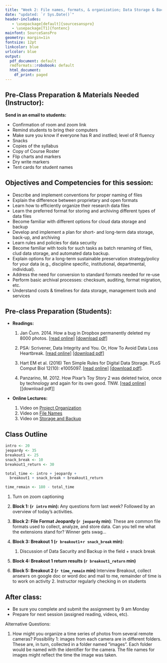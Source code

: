 ```yaml
---
title: "Week 2: File names, formats, & organization; Data Storage & Backup"
date: "updated: `r Sys.Date()`"
header-includes:
   - \usepackage[default]{sourcesanspro}
   - \usepackage[T1]{fontenc}
mainfont: SourceSansPro
geometry: margin=1in
fontsize: 12pt
linkcolor: blue
urlcolor: blue
output:
  pdf_document: default
  rmdformats::robobook: default
  html_document:
    df_print: paged
---
```


## Pre-Class Preparation & Materials Needed (Instructor):  

**Send in an email to students:  **

  * Confirmation of room and zoom link
  * Remind students to bring their computers
  * Make sure you know if everyone has R and instlled; level of R fluency
  * Snacks
  * Copies of the syllabus
  * Copy of Course Roster
  * Flip charts and markers
  * Dry write markers
  * Tent cards for student names
      


## Objectives and Competencies for this session:  

  * Describe and implement conventions for proper naming of files 
  * Explain the difference between proprietary and open formats
  * Learn how to efficiently organize their research data files
  * Learn the preferred format for storing and archiving different types of data files
  * Become familiar with different options for cloud data storage and backup 
  * Develop and implement a plan for short- and long-term data storage, back-up, and archiving
  * Learn rules and policies for data security 
  * Become familiar with tools for such tasks as batch renaming of files, clud data storage, and automated data backup.
  * Explain options for a long-term sustainable preservation strategy/policy for your data (e.g., discipline specific, institutional, departmental, individual).
  * Address the need for conversion to standard formats needed for re-use
  * Perform basic archival processes: checksum, auditing, format migration, etc.
  * Understand costs & timelines for data storage, management tools and services


## Pre-class Preparation (Students):

* **Readings: **
    1.  Jan Čurn. 2014. How a bug in Dropbox permanently deleted my 8000 photos.  [[read online]](https://medium.com/@jancurn/how-bug-in-dropbox-permanently-deleted-my-8000-photos-cb7dcf13647b) [[download pdf]](https://github.com/BrunaLab/LAS6292_DataManagement/blob/master/Assigned_Readings/Curn_2014.pdf)

    2.  PSA: Scrivener, Data Integrity and You. Or, How To Avoid Data Loss Heartbreak.  [[read online]](https://www.reddit.com/r/writing/comments/62hr7o/psa_scrivener_data_integrity_and_you_or_how_to/) [[download pdf]](https://github.com/BrunaLab/LAS6292_DataManagement/blob/master/Assigned_Readings/Scrivener_PSA.pdf)

    4.  Hart EM et al. (2016) Ten Simple Rules for Digital Data Storage. PLoS Comput Biol 12(10): e1005097. [[read online]](https://doi.org/10.1371/journal.pcbi.1005097) [[download pdf]](https://github.com/BrunaLab/LAS6292_DataManagement/blob/master/Assigned_Readings/Hart_etal_2016.PDF).
    
    3. Panzarino, M. 2012. How Pixar’s Toy Story 2 was deleted twice, once by technology and again for its own good. TNW.  [[read online]](https://thenextweb.com/media/2012/05/21/how-pixars-toy-story-2-was-deleted-twice-once-by-technology-and-again-for-its-own-good/)  [[download pdf]]

* **Online Lectures:** 

    1. Video on [Project Organization](https://youtu.be/CN-dWS1FDow)
    2. Video on [File Names](https://youtu.be/IYSjRV6dCTs)
    3. Video on [Storage and Backup](https://youtu.be/H06GSL66Mec)

## Class Outline

```r
intro <- 20
jeopardy <- 35
breakout1 <- 25
snack_break <- 10
breakout1_return <- 30

total_time <- intro + jeopardy + 
  breakout1 + snack_break + breakout1_return 

time_remain <- 180 - total_time
```

1. Turn on zoom captioning 

1. **Block 1: (`r intro` min): ** Any questions form last week? Followed by an overview of today's activities. 

2. **Block 2: File Format Jeopardy (`r jeopardy` min)**: These are common file formats used to collect, analyze, and store data. Can you tell me what the extensions stand for? Winner gets swag...

3. **Block 3: Breakout 1 (`r breakout1`+`r snack_break` min): **

      1. Discussion of Data Sacurity and Backup in the field + snack break
      
4. **Block 4: Breakout 1 return results (`r breakout1_return` min)** 

8. **Block 5: Breakout 2 (`r time_remain` min) ** Interview Breakout, collect ansewrs on google doc or word doc and mail to me, remainder of time is to work on activity 2. Instructor regularly checking in on students 

## After class: 

* Be sure you complete and submit the assignment by 9 am Monday
* Prepare for next session (assigned reading, videos, etc).






Alternative Questions: 

1. How might you organize a time series of photos from several remote cameras?  Possibility 1: images from each camera are in different folders. These are, in turn, collected in a folder named "images". Each folder would be named with the identifier for the camera. The file names for images might reflect the time the image was taken.

